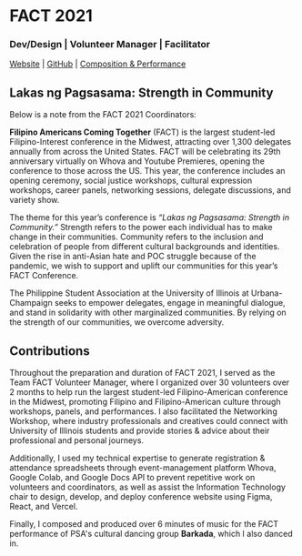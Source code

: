 # FACT 2021

### Dev/Design | Volunteer Manager | Facilitator

[Website](https://fact.psauiuc.org/) | [GitHub](https://github.com/filipino-americans-coming-together) | [Composition & Performance](https://youtu.be/E83OWfUrccg?t=3441)

## Lakas ng Pagsasama: Strength in Community

Below is a note from the FACT 2021 Coordinators:

**Filipino Americans Coming Together** (FACT) is the largest student-led Filipino-Interest conference in the Midwest, attracting over 1,300 delegates annually from across the United States. FACT will be celebrating its 29th anniversary virtually on Whova and Youtube Premieres, opening the conference to those across the US. This year, the conference includes an opening ceremony, social justice workshops, cultural expression workshops, career panels, networking sessions, delegate discussions, and variety show.

The theme for this year’s conference is _“Lakas ng Pagsasama: Strength in Community.”_ Strength refers to the power each individual has to make change in their communities. Community refers to the inclusion and celebration of people from different cultural backgrounds and identities. Given the rise in anti-Asian hate and POC struggle because of the pandemic, we wish to support and uplift our communities for this year’s FACT Conference.

The Philippine Student Association at the University of Illinois at Urbana-Champaign seeks to empower delegates, engage in meaningful dialogue, and stand in solidarity with other marginalized communities. By relying on the strength of our communities, we overcome adversity.

## Contributions

Throughout the preparation and duration of FACT 2021, I served as the Team FACT Volunteer Manager, where I organized over 30 volunteers over 2 months to help run the largest student-led Filipino-American conference in the Midwest, promoting Filipino and Filipino-American culture through workshops, panels, and performances. I also facilitated the Networking Workshop, where industry professionals and creatives could connect with University of Illinois students and provide stories & advice about their professional and personal journeys.

Additionally, I used my technical expertise to generate registration & attendance spreadsheets through event-management platform Whova, Google Colab, and Google Docs API to prevent repetitive work on volunteers and coordinators, as well as assist the Information Technology chair to design, develop, and deploy conference website using Figma, React, and Vercel.

Finally, I composed and produced over 6 minutes of music for the FACT performance of PSA's cultural dancing group **Barkada**, which I also danced in.
